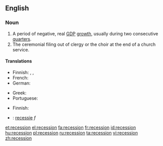 ==English==
{{wikipedia}}
=== Noun ===
{{en-noun}}
# A period of negative, real [[GDP]] [[growth]], usually during two consecutive  [[quarter]]s.
# The ceremonial filing out of clergy or the choir at the end of a church service.

==== Translations ====
{{trans-top|A period of negative, real GDP growth, usually during two consecutive quarters}}
* Finnish: {{t-|fi|taantuma}}, {{t-|fi|laskusuhdanne}}, {{t+|fi|lama}}
* French: {{t+|fr|récession|f}}
* German: {{t+|de|Rezession|f}}
{{trans-mid}}
* Greek: {{t|el|ύφεση|f|tr=ýfesi|sc=Grek}}
* Portuguese: {{t|pt|recessão|f}}
{{trans-bottom}}

{{trans-top|The ceremonial filing out of clergy or the choir at the end of a church service}}
* Finnish: {{t+|fi|lama}}
{{trans-mid}}
{{trans-bottom}}

{{checktrans-top}}
* {{ttbc|Dutch}}: [[recessie]] ''f''
{{checktrans-mid}}
{{checktrans-bottom}}

[[et:recession]]
[[el:recession]]
[[fa:recession]]
[[fr:recession]]
[[id:recession]]
[[hu:recession]]
[[pl:recession]]
[[ru:recession]]
[[ta:recession]]
[[vi:recession]]
[[zh:recession]]